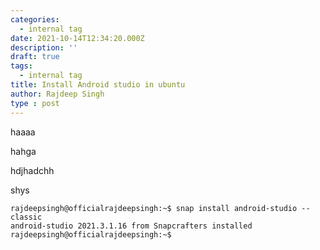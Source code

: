 ```yaml
---
categories:
  - internal tag
date: 2021-10-14T12:34:20.000Z
description: ''
draft: true
tags:
  - internal tag
title: Install Android studio in ubuntu
author: Rajdeep Singh
type : post
---
```


haaaa

hahga

hdjhadchh

shys

    rajdeepsingh@officialrajdeepsingh:~$ snap install android-studio --classic
    android-studio 2021.3.1.16 from Snapcrafters installed
    rajdeepsingh@officialrajdeepsingh:~$
